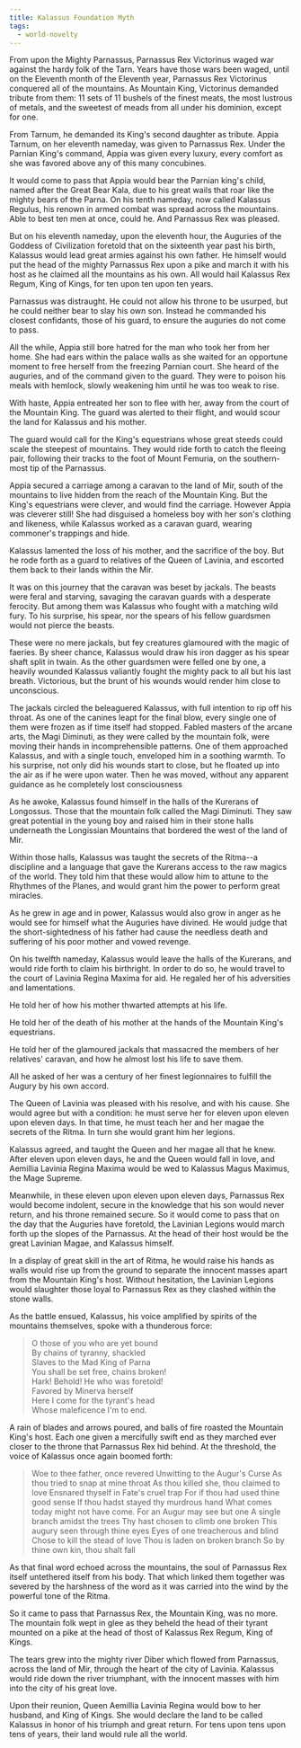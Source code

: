 ```yaml
---
title: Kalassus Foundation Myth
tags:
  - world-novelty
---
```


From upon the Mighty Parnassus, Parnassus Rex Victorinus waged war against the
hardy folk of the Tarn. Years have those wars been waged, until on the Eleventh
month of the Eleventh year, Parnassus Rex Victorinus conquered all of the
mountains. As Mountain King, Victorinus demanded tribute from them: 11 sets of
11 bushels of the finest meats, the most lustrous of metals, and the sweetest of
meads from all under his dominion, except for one.

From Tarnum, he demanded its King's second daughter as tribute. Appia Tarnum, on
her eleventh nameday, was given to Parnassus Rex. Under the Parnian King's
command, Appia was given every luxury, every comfort as she was favored above
any of this many concubines.

It would come to pass that Appia would bear the Parnian king's child, named
after the Great Bear Kala, due to his great wails that roar like the mighty
bears of the Parna. On his tenth nameday, now called Kalassus Regulus, his
renown in armed combat was spread across the mountains. Able to best ten men at
once, could he. And Parnassus Rex was pleased.

But on his eleventh nameday, upon the eleventh hour, the Auguries of the Goddess
of Civilization foretold that on the sixteenth year past his birth, Kalassus
would lead great armies against his own father. He himself would put the head of
the mighty Parnassus Rex upon a pike and march it with his host as he claimed
all the mountains as his own. All would hail Kalassus Rex Regum, King of Kings,
for ten upon ten upon ten years.

Parnassus was distraught. He could not allow his throne to be usurped, but he
could neither bear to slay his own son. Instead he commanded his closest
confidants, those of his guard, to ensure the auguries do not come to pass.

All the while, Appia still bore hatred for the man who took her from her home.
She had ears within the palace walls as she waited for an opportune moment to
free herself from the freezing Parnian court. She heard of the auguries, and of
the command given to the guard. They were to poison his meals with hemlock,
slowly weakening him until he was too weak to rise.

With haste, Appia entreated her son to flee with her, away from the court of the
Mountain King. The guard was alerted to their flight, and would scour the land
for Kalassus and his mother.

The guard would call for the King's equestrians whose great steeds could scale
the steepest of mountains. They would ride forth to catch the fleeing pair,
following their tracks to the foot of Mount Femuria, on the southern-most tip of
the Parnassus.

Appia secured a carriage among a caravan to the land of Mir, south of the
mountains to live hidden from the reach of the Mountain King. But the King's
equestrians were clever, and would find the carriage. However Appia was cleverer
still! She had disguised a homeless boy with her son's clothing and likeness,
while Kalassus worked as a caravan guard, wearing commoner's trappings and hide.

Kalassus lamented the loss of his mother, and the sacrifice of the boy. But he
rode forth as a guard to relatives of the Queen of Lavinia, and escorted them
back to their lands within the Mir.

It was on this journey that the caravan was beset by jackals. The beasts were
feral and starving, savaging the caravan guards with a desperate ferocity. But
among them was Kalassus who fought with a matching wild fury. To his surprise,
his spear, nor the spears of his fellow guardsmen would not pierce the beasts.

These were no mere jackals, but fey creatures glamoured with the magic of
faeries. By sheer chance, Kalassus would draw his iron dagger as his spear shaft
split in twain. As the other guardsmen were felled one by one, a heavily wounded
Kalassus valiantly fought the mighty pack to all but his last breath.
Victorious, but the brunt of his wounds would render him close to unconscious.

The jackals circled the beleaguered Kalassus, with full intention to rip off his
throat. As one of the canines leapt for the final blow, every single one of them
were frozen as if time itself had stopped. Fabled masters of the arcane arts,
the Magi Diminuti, as they were called by the mountain folk, were moving their
hands in incomprehensible patterns. One of them approached Kalassus, and with a
single touch, enveloped him in a soothing warmth. To his surprise, not only did
his wounds start to close, but he floated up into the air as if he were upon
water. Then he was moved, without any apparent guidance as he completely lost
consciousness

As he awoke, Kalassus found himself in the halls of the Kurerans of Longossus.
Those that the mountain folk called the Magi Diminuti. They saw great potential
in the young boy and raised him in their stone halls underneath the Longissian
Mountains that bordered the west of the land of Mir.

Within those halls, Kalassus was taught the secrets of the Ritma--a discipline
and a language that gave the Kurerans access to the raw magics of the world.
They told him that these would allow him to attune to the Rhythmes of the
Planes, and would grant him the power to perform great miracles.

As he grew in age and in power, Kalassus would also grow in anger as he would
see for himself what the Auguries have divined. He would judge that the
short-sightedness of his father had cause the needless death and suffering of
his poor mother and vowed revenge.

On his twelfth nameday, Kalassus would leave the halls of the Kurerans, and
would ride forth to claim his birthright. In order to do so, he would travel to
the court of Lavinia Regina Maxima for aid. He regaled her of his adversities
and lamentations.

He told her of how his mother thwarted attempts at his life.

He told her of the death of his mother at the hands of the Mountain King's
equestrians.

He told her of the glamoured jackals that massacred the members of her
relatives' caravan, and how he almost lost his life to save them.

All he asked of her was a century of her finest legionnaires to fulfill the
Augury by his own accord.

The Queen of Lavinia was pleased with his resolve, and with his cause. She would
agree but with a condition: he must serve her for eleven upon eleven upon eleven
days. In that time, he must teach her and her magae the secrets of the Ritma. In
turn she would grant him her legions.

Kalassus agreed, and taught the Queen and her magae all that he knew. After
eleven upon eleven days, he and the Queen would fall in love, and Aemillia
Lavinia Regina Maxima would be wed to Kalassus Magus Maximus, the Mage Supreme.

Meanwhile, in these eleven upon eleven upon eleven days, Parnassus Rex would
become indolent, secure in the knowledge that his son would never return, and
his throne remained secure. So it would come to pass that on the day that the
Auguries have foretold, the Lavinian Legions would march forth up the slopes of
the Parnassus. At the head of their host would be the great Lavinian Magae, and
Kalassus himself.

In a display of great skill in the art of Ritma, he would raise his hands as
walls would rise up from the ground to separate the innocent masses apart from
the Mountain King's host. Without hesitation, the Lavinian Legions would
slaughter those loyal to Parnassus Rex as they clashed within the stone walls.

As the battle ensued, Kalassus, his voice amplified by spirits of the mountains
themselves, spoke with a thunderous force:

> O those of you who are yet bound  
> By chains of tyranny, shackled  
> Slaves to the Mad King of Parna  
> You shall be set free, chains broken!  
> Hark! Behold! He who was foretold!  
> Favored by Minerva herself  
> Here I come for the tyrant's head  
> Whose maleficence I'm to end.

A rain of blades and arrows poured, and balls of fire roasted the Mountain
King's host. Each one given a mercifully swift end as they marched ever closer
to the throne that Parnassus Rex hid behind. At the threshold, the voice of
Kalassus once again boomed forth:

> Woe to thee father, once revered Unwitting to the Augur's Curse As thou tried
> to snap at mine throat As thou killed she, thou claimed to love Ensnared
> thyself in Fate's cruel trap For if thou had used thine good sense If thou
> hadst stayed thy murdrous hand What comes today might not have come. For an
> Augur may see but one A single branch amidst the trees Thy hast chosen to
> climb one broken This augury seen through thine eyes Eyes of one treacherous
> and blind Chose to kill the stead of love Thou is laden on broken branch So by
> thine own kin, thou shalt fall

As that final word echoed across the mountains, the soul of Parnassus Rex itself
untethered itself from his body. That which linked them together was severed by
the harshness of the word as it was carried into the wind by the powerful tone
of the Ritma.

So it came to pass that Parnassus Rex, the Mountain King, was no more. The
mountain folk wept in glee as they beheld the head of their tyrant mounted on a
pike at the head of thost of Kalassus Rex Regum, King of Kings.

The tears grew into the mighty river Diber which flowed from Parnassus, across
the land of Mir, through the heart of the city of Lavinia. Kalassus would ride
down the river triumphant, with the innocent masses with him into the city of
his great love.

Upon their reunion, Queen Aemillia Lavinia Regina would bow to her husband, and
King of Kings. She would declare the land to be called Kalassus in honor of his
triumph and great return. For tens upon tens upon tens of years, their land
would rule all the world.
